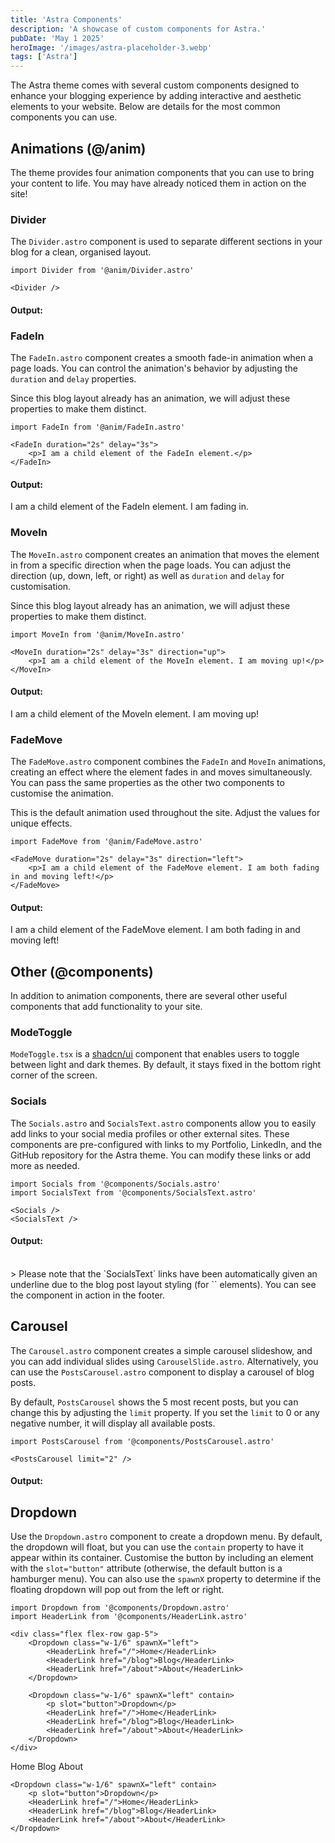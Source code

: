 ```yaml
---
title: 'Astra Components'
description: 'A showcase of custom components for Astra.'
pubDate: 'May 1 2025'
heroImage: '/images/astra-placeholder-3.webp'
tags: ['Astra']
---
```


The Astra theme comes with several custom components designed to enhance your blogging experience by adding interactive and aesthetic elements to your website. Below are details for the most common components you can use.

## Animations (@/anim)

The theme provides four animation components that you can use to bring your content to life. You may have already noticed them in action on the site!

### Divider

The `Divider.astro` component is used to separate different sections in your blog for a clean, organised layout.

```tsx
import Divider from '@anim/Divider.astro'

<Divider />
```

#### Output:


<Divider />

### FadeIn

The `FadeIn.astro` component creates a smooth fade-in animation when a page loads. You can control the animation's behavior by adjusting the `duration` and `delay` properties.

Since this blog layout already has an animation, we will adjust these properties to make them distinct.


```tsx
import FadeIn from '@anim/FadeIn.astro'

<FadeIn duration="2s" delay="3s">
	<p>I am a child element of the FadeIn element.</p>
</FadeIn>
```

#### Output:


<FadeIn duration="2s" delay="3s">
	<p>I am a child element of the FadeIn element. I am fading in.</p>
</FadeIn>

### MoveIn

The `MoveIn.astro` component creates an animation that moves the element in from a specific direction when the page loads. You can adjust the direction (up, down, left, or right) as well as `duration` and `delay` for customisation.

Since this blog layout already has an animation, we will adjust these properties to make them distinct.

```tsx
import MoveIn from '@anim/MoveIn.astro'

<MoveIn duration="2s" delay="3s" direction="up">
	<p>I am a child element of the MoveIn element. I am moving up!</p>
</MoveIn>
```

#### Output:


<MoveIn duration="2s" delay="3s" direction="up">
	<p>I am a child element of the MoveIn element. I am moving up!</p>
</MoveIn>

### FadeMove

The `FadeMove.astro` component combines the `FadeIn` and `MoveIn` animations, creating an effect where the element fades in and moves simultaneously. You can pass the same properties as the other two components to customise the animation.

This is the default animation used throughout the site. Adjust the values for unique effects.

```tsx
import FadeMove from '@anim/FadeMove.astro'

<FadeMove duration="2s" delay="3s" direction="left">
	<p>I am a child element of the FadeMove element. I am both fading in and moving left!</p>
</FadeMove>
```

#### Output:


<FadeMove duration="2s" delay="3s" direction="left">
	<p>I am a child element of the FadeMove element. I am both fading in and moving left!</p>
</FadeMove>

## Other (@components)

In addition to animation components, there are several other useful components that add functionality to your site.

### ModeToggle

`ModeToggle.tsx` is a [shadcn/ui](https://ui.shadcn.com/docs/dark-mode/astro) component that enables users to toggle between light and dark themes. By default, it stays fixed in the bottom right corner of the screen.

### Socials

The `Socials.astro` and `SocialsText.astro` components allow you to easily add links to your social media profiles or other external sites. These components are pre-configured with links to my Portfolio, LinkedIn, and the GitHub repository for the Astra theme. You can modify these links or add more as needed.

```tsx
import Socials from '@components/Socials.astro'
import SocialsText from '@components/SocialsText.astro'

<Socials />
<SocialsText />
```

#### Output:


<Socials />
<SocialsText />

<br />
> Please note that the `SocialsText` links have been automatically given an underline due to the blog post layout styling (for `<a>` elements). You can see the component
in action in the footer.

## Carousel

The `Carousel.astro` component creates a simple carousel slideshow, and you can add individual slides using `CarouselSlide.astro`. Alternatively, you can use the `PostsCarousel.astro` component to display a carousel of blog posts.

By default, `PostsCarousel` shows the 5 most recent posts, but you can change this by adjusting the `limit` property. If you set the `limit` to 0 or any negative number, it will display all available posts.

```tsx
import PostsCarousel from '@components/PostsCarousel.astro'

<PostsCarousel limit="2" />
```

#### Output:


<PostsCarousel limit="2" />

## Dropdown

Use the `Dropdown.astro` component to create a dropdown menu. By default, the dropdown will float, but you can use the `contain` property to have it appear within its container. Customise the button by including an element with the `slot="button"` attribute (otherwise, the default button is a hamburger menu).
You can also use the `spawnX` property to determine if the floating dropdown will pop out from the left or right.

```tsx
import Dropdown from '@components/Dropdown.astro'
import HeaderLink from '@components/HeaderLink.astro'

<div class="flex flex-row gap-5">
	<Dropdown class="w-1/6" spawnX="left">
		<HeaderLink href="/">Home</HeaderLink>
		<HeaderLink href="/blog">Blog</HeaderLink>
		<HeaderLink href="/about">About</HeaderLink>
	</Dropdown>

	<Dropdown class="w-1/6" spawnX="left" contain>
		<p slot="button">Dropdown</p>
		<HeaderLink href="/">Home</HeaderLink>
		<HeaderLink href="/blog">Blog</HeaderLink>
		<HeaderLink href="/about">About</HeaderLink>
	</Dropdown>
</div>
```


<div class="flex flex-row gap-5">
	<Dropdown class="w-1/6" spawnX="left">
		<HeaderLink href="/">Home</HeaderLink>
		<HeaderLink href="/blog">Blog</HeaderLink>
		<HeaderLink href="/about">About</HeaderLink>
	</Dropdown>

	<Dropdown class="w-1/6" spawnX="left" contain>
		<p slot="button">Dropdown</p>
		<HeaderLink href="/">Home</HeaderLink>
		<HeaderLink href="/blog">Blog</HeaderLink>
		<HeaderLink href="/about">About</HeaderLink>
	</Dropdown>
</div>